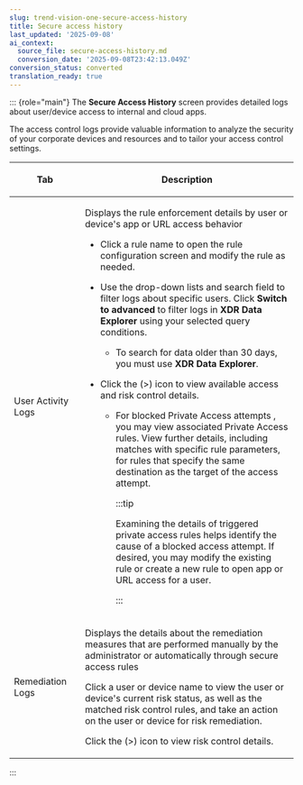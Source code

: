 ```yaml
---
slug: trend-vision-one-secure-access-history
title: Secure access history
last_updated: '2025-09-08'
ai_context:
  source_file: secure-access-history.md
  conversion_date: '2025-09-08T23:42:13.049Z'
conversion_status: converted
translation_ready: true
---
```


::: {role="main"}
The **Secure Access History** screen provides detailed logs about user/device access to internal and cloud apps.

The access control logs provide valuable information to analyze the security of your corporate devices and resources and to tailor your access control settings.

<table>
<colgroup>
<col style="width: 25%" />
<col style="width: 75%" />
</colgroup>
<thead>
<tr>
<th><p>Tab</p></th>
<th><p>Description</p></th>
</tr>
</thead>
<tbody>
<tr>
<td><p>User Activity Logs</p></td>
<td><p>Displays the rule enforcement details by user or device's app or URL access behavior</p>
<ul>
<li><p>Click a rule name to open the rule configuration screen and modify the rule as needed.</p></li>
<li><p>Use the drop-down lists and search field to filter logs about specific users. Click <strong>Switch to advanced</strong> to filter logs in <strong>XDR Data Explorer</strong> using your selected query conditions.</p>
<ul>
<li><p>To search for data older than 30 days, you must use <strong>XDR Data Explorer</strong>.</p></li>
</ul></li>
<li><p>Click the (&gt;) icon to view available access and risk control details.</p>
<ul>
<li><p>For blocked Private Access attempts , you may view associated Private Access rules. View further details, including matches with specific rule parameters, for rules that specify the same destination as the target of the access attempt.</p>


:::tip

Examining the details of triggered private access rules helps identify the cause of a blocked access attempt. If desired, you may modify the existing rule or create a new rule to open app or URL access for a user.


:::

</li>
</ul></li>
</ul></td>
</tr>
<tr>
<td><p>Remediation Logs</p></td>
<td><p>Displays the details about the remediation measures that are performed manually by the administrator or automatically through secure access rules</p>
<p>Click a user or device name to view the user or device's current risk status, as well as the matched risk control rules, and take an action on the user or device for risk remediation.</p>
<p>Click the (&gt;) icon to view risk control details.</p></td>
</tr>
</tbody>
</table>
:::
